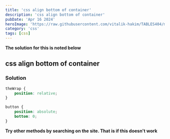 ```yaml
---
title: 'css align bottom of container'
description: 'css align bottom of container'
pubDate: 'Apr 16 2024'
heroImage: 'https://raw.githubusercontent.com/vitalik-hakim/TABLES404/main/error_b/CSS.png'
category: 'css'
tags: [css]
---
```


**The solution for this is noted below**

## css align bottom of container

### Solution

```css
theWrap {
	position: relative;
}

button {
	position: absolute;
	bottom: 0;
}
```

**Try other methods by searching on the site. That is if this doesn't work**
